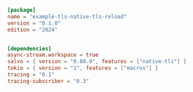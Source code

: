 
```toml  title="tls-native-tls-reload/Cargo.toml"
[package]
name = "example-tls-native-tls-reload"
version = "0.1.0"
edition = "2024"


[dependencies]
async-stream.workspace = true
salvo = { version = "0.80.0", features = ["native-tls"] }
tokio = { version = "1", features = ["macros"] }
tracing = "0.1"
tracing-subscriber = "0.3"

```